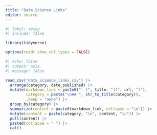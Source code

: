 ```yaml
---
title: "Data Science Links"
editor: source
---
```


```r
#| label: setup
#| include: false

library(tidyverse)

options(readr.show_col_types = FALSE)
```

```r
#| echo: false
#| output: asis
#| message: false

read_csv("data_science_links.csv") |>
  arrange(category, date_published) |>
  mutate(markdown_link = paste0("- [", title, "](", url, ")"),
         category = paste("\n## ", str_to_title(category)),
         .keep = "none") |>
  group_by(category) |>
  summarize(content = paste0(markdown_link, collapse = "\n")) |>
  mutate(content = paste(category, "\n", content, "\n")) |>
  pull(content) |>
  paste0(collapse = " ") |>
  cat()
```
